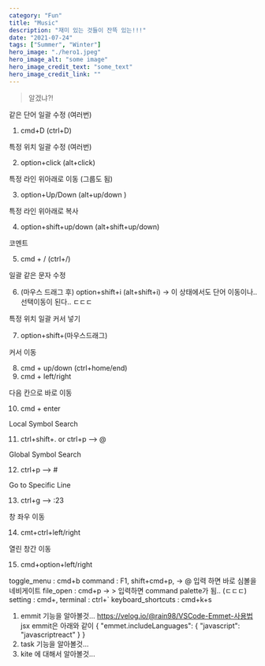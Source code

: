 ```yaml
---
category: "Fun"
title: "Music"
description: "재미 있는 것들이 잔뜩 있는!!!"
date: "2021-07-24"
tags: ["Summer", "Winter"]
hero_image: "./hero1.jpeg"
hero_image_alt: "some image"
hero_image_credit_text: "some_text"
hero_image_credit_link: ""
---
```


> 알겠냐?!

같은 단어 일괄 수정 (여러번)

1. cmd+D (ctrl+D)

특정 위치 일괄 수정 (여러번)

2. option+click (alt+click)

특정 라인 위아래로 이동 (그룹도 됨)

3. option+Up/Down (alt+up/down )

특정 라인 위아래로 복사

4. option+shift+up/down (alt+shift+up/down)

코멘트

5. cmd + / (ctrl+/)

일괄 같은 문자 수정

6. (마우스 드래그 후) option+shift+i (alt+shift+i)
   -> 이 상태에서도 단어 이동이나.. 선택이동이 된다.. ㄷㄷㄷ

특정 위치 일괄 커서 넣기

7. option+shift+(마우스드래그)

커서 이동

8. cmd + up/down (ctrl+home/end)
9. cmd + left/right

다음 칸으로 바로 이동

10. cmd + enter

Local Symbol Search

11. ctrl+shift+.
    or ctrl+p --> @

Global Symbol Search

12. ctrl+p --> #

Go to Specific Line

13. ctrl+g --> :23

창 좌우 이동

14. cmt+ctrl+left/right

열린 창간 이동

15. cmd+option+left/right

toggle_menu : cmd+b
command : F1, shift+cmd+p, -> @ 입력 하면 바로 심볼을 네비게이트
file_open : cmd+p -> > 입력하면 command palette가 됨.. (ㄷㄷㄷ)
setting : cmd+,
terminal : ctrl+`
keyboard_shortcuts : cmd+k+s

1. emmit 기능을 알아볼것... https://velog.io/@rain98/VSCode-Emmet-사용법
   jsx emmit은 아래와 같이
   {
   "emmet.includeLanguages": {
   "javascript": "javascriptreact"
   }
   }
2. task 기능을 알아볼것...
3. kite 에 대해서 알아볼것...
